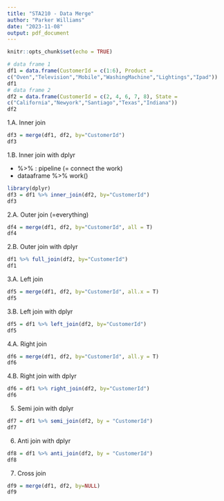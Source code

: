 ```yaml
---
title: "STA210 - Data Merge"
author: "Parker Williams"
date: "2023-11-08"
output: pdf_document
---
```


```r
knitr::opts_chunk$set(echo = TRUE)
```

```r
# data frame 1
df1 = data.frame(CustomerId = c(1:6), Product =
c("Oven","Television","Mobile","WashingMachine","Lightings","Ipad"))
df1
# data frame 2
df2 = data.frame(CustomerId = c(2, 4, 6, 7, 8), State =
c("California","Newyork","Santiago","Texas","Indiana"))
df2

```


1.A. Inner join
```r
df3 = merge(df1, df2, by="CustomerId")
df3
```

1.B. Inner join with dplyr

- %>% : pipeline (= connect the work)
- dataaframe %>% work()
```r
library(dplyr)
df3 = df1 %>% inner_join(df2, by="CustomerId")
df3
```

2.A. Outer join (=everything)
```r
df4 = merge(df1, df2, by="CustomerId", all = T)
df4
```

2.B. Outer join with dplyr
```r
df1 %>% full_join(df2, by="CustomerId")
df1
```

3.A. Left join
```r
df5 = merge(df1, df2, by="CustomerId", all.x = T)
df5
```

3.B. Left join with dplyr
```r
df5 = df1 %>% left_join(df2, by="CustomerId")
df5
```

4.A. Right join
```r
df6 = merge(df1, df2, by="CustomerId", all.y = T)
df6
```

4.B. Right join with dplyr
```r
df6 = df1 %>% right_join(df2, by="CustomerId")
df6
```

5. Semi join with dplyr
```r
df7 = df1 %>% semi_join(df2, by = "CustomerId")
df7
```

6. Anti join with dplyr
```r
df8 = df1 %>% anti_join(df2, by = "CustomerId")
df8
```

7. Cross join
```r
df9 = merge(df1, df2, by=NULL)
df9
```
